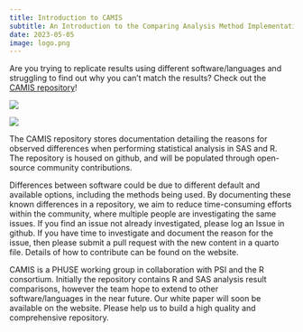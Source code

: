 ```yaml
---
title: Introduction to CAMIS
subtitle: An Introduction to the Comparing Analysis Method Implementations in Software (CAMIS) Working Group
date: 2023-05-05
image: logo.png
---
```


Are you trying to replicate results using different software/languages and struggling to find out why you can't match the results? Check out the [CAMIS repository](https://psiaims.github.io/CAMIS)!

![](logo.png){fig-align="center" out-width="50%"}

![](qrcode_website.png){fig-align="center" out-width="50%"}

The CAMIS repository stores documentation detailing the reasons for observed differences when performing statistical analysis in SAS and R. The repository is housed on github, and will be populated through open-source community contributions.

Differences between software could be due to different default and available options, including the methods being used. By documenting these known differences in a repository, we aim to reduce time-consuming efforts within the community, where multiple people are investigating the same issues. If you find an issue not already investigated, please log an Issue in github. If you have time to investigate and document the reason for the issue, then please submit a pull request with the new content in a quarto file. Details of how to contribute can be found on the website.

CAMIS is a PHUSE working group in collaboration with PSI and the R consortium. Initially the repository contains R and SAS analysis result comparisons, however the team hope to extend to other software/languages in the near future. Our white paper will soon be available on the website. Please help us to build a high quality and comprehensive repository.
